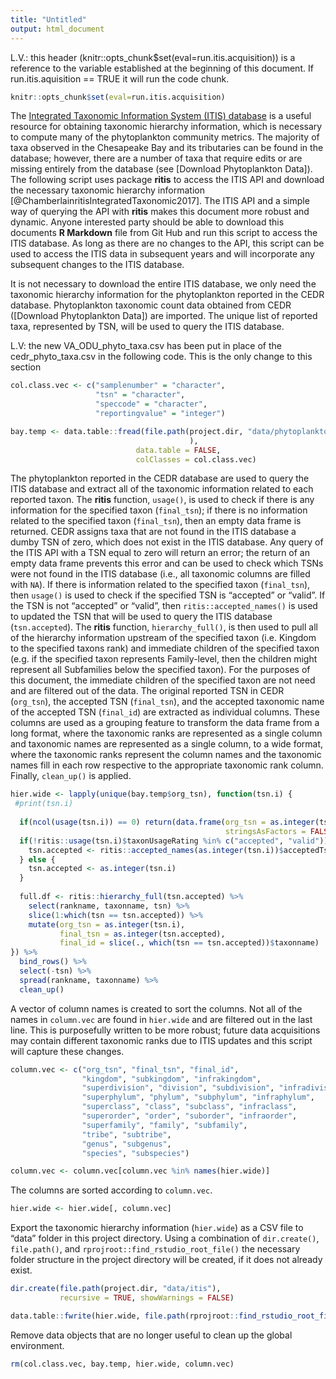 ```yaml
---
title: "Untitled"
output: html_document
---
```



L.V.: this header (knitr::opts_chunk$set(eval=run.itis.acquisition)) is a reference to the variable established at the beginning of this document.  If run.itis.aquisition == TRUE it will run the code chunk.

```r
knitr::opts_chunk$set(eval=run.itis.acquisition)
```

The [Integrated Taxonomic Information System (ITIS) database](https://itis.gov/downloads/index.html) is a useful resource for obtaining taxonomic hierarchy information, which is necessary to compute many of the phytoplankton community metrics. The majority of taxa observed in the Chesapeake Bay and its tributaries can be found in the database; however, there are a number of taxa that require edits or are missing entirely from the database (see [Download Phytoplankton Data]). The following script uses package __ritis__ to access the ITIS API and download the necessary taxonomic hierarchy information [@ChamberlainritisIntegratedTaxonomic2017]. The ITIS API and a simple way of querying the API with __ritis__ makes this document more robust and dynamic. Anyone interested party should be able to download this documents __R Markdown__ file from Git Hub and run this script to access the ITIS database. As long as there are no changes to the API, this script can be used to access the ITIS data in subsequent years and will incorporate any subsequent changes to the ITIS database.

It is not necessary to download the entire ITIS database, we only need the taxonomic hierarchy information for the phytoplankton reported in the CEDR database. Phytoplankton taxonomic count data obtained from CEDR ([Download Phytoplankton Data]) are imported. The unique list of reported taxa, represented by TSN, will be used to query the ITIS database.

L.V: the new VA_ODU_phyto_taxa.csv has been put in place of the cedr_phyto_taxa.csv in the following code.  This is the only change to this section
```r
col.class.vec <- c("samplenumber" = "character",
                   "tsn" = "character",
                   "speccode" = "character",
                   "reportingvalue" = "integer")

bay.temp <- data.table::fread(file.path(project.dir, "data/phytoplankton2/VA_ODU_phyto_taxa.csv" #cedr_phyto_taxa.csv"
                                        ),
                            data.table = FALSE,
                            colClasses = col.class.vec)
```

The phytoplankton reported in the CEDR database are used to query the ITIS database and extract all of the taxonomic information related to each reported taxon. The __ritis__ function, `usage()`, is used to check if there is any information for the specified taxon (`final_tsn`); if there is no information related to the specified taxon (`final_tsn`), then an empty data frame is returned. CEDR assigns taxa that are not found in the ITIS database a dumby TSN of zero, which does not exist in the ITIS database. Any query of the ITIS API with a TSN equal to zero will return an error; the return of an empty data frame prevents this error and can be used to check which TSNs were not found in the ITIS database (i.e., all taxonomic columns are filled with `NA`). If there is information related to the specified taxon (`final_tsn`), then `usage()` is used to check if the specified TSN is "accepted" or "valid". If the TSN is not "accepted" or "valid", then `ritis::accepted_names()` is used to updated the TSN that will be used to query the ITIS database (`tsn.accepted`). The __ritis__ function, `hierarchy_full()`, is then used to pull all of the hierarchy information upstream of the specified taxon (i.e. Kingdom to the specified taxons rank) and immediate children of the specified taxon (e.g. if the specified taxon represents Family-level, then the children might represent all Subfamilies below the specified taxon). For the purposes of this document, the immediate children of the specified taxon are not need and are filtered out of the data. The original reported TSN in CEDR (`org_tsn`), the accepted TSN (`final_tsn`), and the accepted taxonomic name of the accepted TSN (`final_id`) are extracted as individual columns. These columns are used as a grouping feature to transform the data frame from a long format, where the taxonomic ranks are represented as a single column and taxonomic names are represented as a single column, to a wide format, where the taxonomic ranks represent the column names and the taxonomic names fill in each row respective to the appropriate taxonomic rank column. Finally, `clean_up()` is applied.
```r

hier.wide <- lapply(unique(bay.temp$org_tsn), function(tsn.i) {
 #print(tsn.i)
  
  if(ncol(usage(tsn.i)) == 0) return(data.frame(org_tsn = as.integer(tsn.i),
                                                stringsAsFactors = FALSE))
  if(!ritis::usage(tsn.i)$taxonUsageRating %in% c("accepted", "valid")) {
    tsn.accepted <- ritis::accepted_names(as.integer(tsn.i))$acceptedTsn
  } else {
    tsn.accepted <- as.integer(tsn.i)
  }
  
  full.df <- ritis::hierarchy_full(tsn.accepted) %>% 
    select(rankname, taxonname, tsn) %>% 
    slice(1:which(tsn == tsn.accepted)) %>% 
    mutate(org_tsn = as.integer(tsn.i),
           final_tsn = as.integer(tsn.accepted),
           final_id = slice(., which(tsn == tsn.accepted))$taxonname)
}) %>% 
  bind_rows() %>% 
  select(-tsn) %>% 
  spread(rankname, taxonname) %>% 
  clean_up()
```

A vector of column names is created to sort the columns. Not all of the names in `column.vec` are found in `hier.wide` and are filtered out in the last line. This is purposefully written to be more robust; future data acquisitions may contain different taxonomic ranks due to ITIS updates and this script will capture these changes.
```r
column.vec <- c("org_tsn", "final_tsn", "final_id",
                "kingdom", "subkingdom", "infrakingdom", 
                "superdivision", "division", "subdivision", "infradivision",
                "superphylum", "phylum", "subphylum", "infraphylum", 
                "superclass", "class", "subclass", "infraclass", 
                "superorder", "order", "suborder", "infraorder", 
                "superfamily", "family", "subfamily", 
                "tribe", "subtribe", 
                "genus", "subgenus", 
                "species", "subspecies")

column.vec <- column.vec[column.vec %in% names(hier.wide)]
```

The columns are sorted according to `column.vec`.
```r
hier.wide <- hier.wide[, column.vec]
```

Export the taxonomic hierarchy information (`hier.wide`) as a CSV file to "data" folder in this project directory. Using a combination of `dir.create()`, `file.path()`, and `rprojroot::find_rstudio_root_file()` the necessary folder structure in the project directory will be created, if it does not already exist.
```r
dir.create(file.path(project.dir, "data/itis"),
           recursive = TRUE, showWarnings = FALSE)

data.table::fwrite(hier.wide, file.path(rprojroot::find_rstudio_root_file(), "data/itis", "itis_hierarchy.csv"))
```

Remove data objects that are no longer useful to clean up the global environment.
```r
rm(col.class.vec, bay.temp, hier.wide, column.vec)
```


